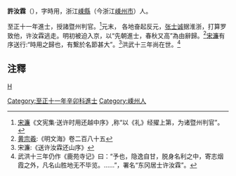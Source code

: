 '''許汝霖'''（{{bd|?||?|}}），字時用，浙江[[嵊縣|嵊縣]]（今浙江[[嵊州市|嵊州市]]）人。

至正十一年進士，授諸暨州判官。<ref>[[宋濂|宋濂]]《文宪集·送许时用还越中序》,称“以《礼》经擢上第，为诸暨州判官”。</ref>元末， 各地奋起反元，[[张士诚|张士诚]]据淮浙，打算罗致他，许汝霖逃走。明初被迫入京，以“先朝進士，春秋又高”為由辭歸。<ref>[[黄宗羲|黄宗羲]]:《明文海》卷二百八十五</ref>[[宋濂|宋濂]]有序送行:“時用之歸也，有繋於名節甚大”。<ref>宋濂:《送许汝霖还山序》</ref>洪武十三年尚在世。<ref>武洪十三年仍作《鹿苑寺记》曰：“予也，隐逸自甘，脱身名利之中，寄志烟霞之外，凡名山胜地无不毕览。……”，署名“东冈居士许汝霖”。</ref>

==注釋==
{{reflist}}

{{至正十一年辛卯科廷試金榜}}
{{DEFAULTSORT:Xu許}}
[[category:元朝官員|H]]
[[Category:至正十一年辛卯科進士|Category:至正十一年辛卯科進士]]
[[Category:嵊州人|Category:嵊州人]]